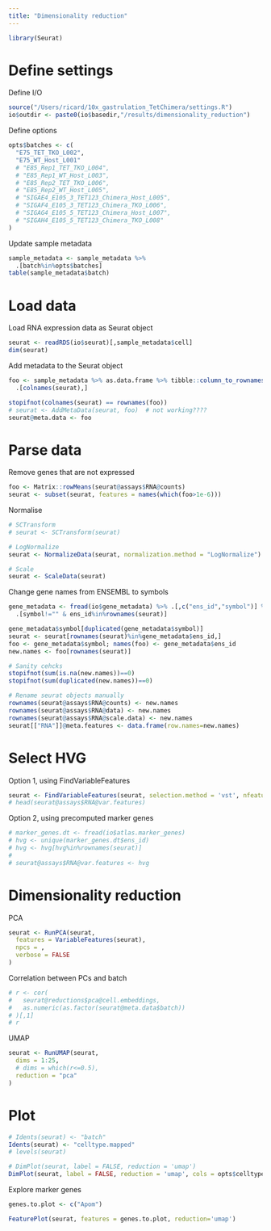 ```yaml
---
title: "Dimensionality reduction"
---
```

  
```r
library(Seurat)
```

# Define settings

Define I/O
```r
source("/Users/ricard/10x_gastrulation_TetChimera/settings.R")
io$outdir <- paste0(io$basedir,"/results/dimensionality_reduction")
```

Define options
```r
opts$batches <- c(
  "E75_TET_TKO_L002", 
  "E75_WT_Host_L001"
  # "E85_Rep1_TET_TKO_L004", 
  # "E85_Rep1_WT_Host_L003", 
  # "E85_Rep2_TET_TKO_L006", 
  # "E85_Rep2_WT_Host_L005", 
  # "SIGAE4_E105_3_TET123_Chimera_Host_L005", 
  # "SIGAF4_E105_3_TET123_Chimera_TKO_L006", 
  # "SIGAG4_E105_5_TET123_Chimera_Host_L007", 
  # "SIGAH4_E105_5_TET123_Chimera_TKO_L008"
)
```

Update sample metadata
```r
sample_metadata <- sample_metadata %>%
  .[batch%in%opts$batches]
table(sample_metadata$batch)
```

# Load data

Load RNA expression data as Seurat object
```r
seurat <- readRDS(io$seurat)[,sample_metadata$cell]
dim(seurat)
```

Add metadata to the Seurat object
```r
foo <- sample_metadata %>% as.data.frame %>% tibble::column_to_rownames("cell") %>%
  .[colnames(seurat),]

stopifnot(colnames(seurat) == rownames(foo))
# seurat <- AddMetaData(seurat, foo)  # not working????
seurat@meta.data <- foo
```

# Parse data 

Remove genes that are not expressed
```r
foo <- Matrix::rowMeans(seurat@assays$RNA@counts)
seurat <- subset(seurat, features = names(which(foo>1e-6)))
```

Normalise
```r
# SCTransform
# seurat <- SCTransform(seurat)

# LogNormalize
seurat <- NormalizeData(seurat, normalization.method = "LogNormalize")

# Scale
seurat <- ScaleData(seurat)
```

Change gene names from ENSEMBL to symbols
```r
gene_metadata <- fread(io$gene_metadata) %>% .[,c("ens_id","symbol")] %>%
  .[symbol!="" & ens_id%in%rownames(seurat)]

gene_metadata$symbol[duplicated(gene_metadata$symbol)]
seurat <- seurat[rownames(seurat)%in%gene_metadata$ens_id,]
foo <- gene_metadata$symbol; names(foo) <- gene_metadata$ens_id
new.names <- foo[rownames(seurat)]

# Sanity cehcks
stopifnot(sum(is.na(new.names))==0)
stopifnot(sum(duplicated(new.names))==0)

# Rename seurat objects manually
rownames(seurat@assays$RNA@counts) <- new.names
rownames(seurat@assays$RNA@data) <- new.names
rownames(seurat@assays$RNA@scale.data) <- new.names
seurat[["RNA"]]@meta.features <- data.frame(row.names=new.names)
```

# Select HVG

Option 1, using FindVariableFeatures
```r
seurat <- FindVariableFeatures(seurat, selection.method = 'vst', nfeatures = 1000)
# head(seurat@assays$RNA@var.features)
```

Option 2, using precomputed marker genes
```r
# marker_genes.dt <- fread(io$atlas.marker_genes)
# hvg <- unique(marker_genes.dt$ens_id)
# hvg <- hvg[hvg%in%rownames(seurat)]
# 
# seurat@assays$RNA@var.features <- hvg
```

# Dimensionality reduction

PCA 
```r
seurat <- RunPCA(seurat, 
  features = VariableFeatures(seurat),
  npcs = ,
  verbose = FALSE
)
```

Correlation between PCs and batch
```r
# r <- cor(
#   seurat@reductions$pca@cell.embeddings,
#   as.numeric(as.factor(seurat@meta.data$batch))
# )[,1]
# r
```

UMAP
```r
seurat <- RunUMAP(seurat, 
  dims = 1:25,
  # dims = which(r<=0.5),
  reduction = "pca"
)
```

# Plot 

```r
# Idents(seurat) <- "batch"
Idents(seurat) <- "celltype.mapped"
# levels(seurat)
```

```r
# DimPlot(seurat, label = FALSE, reduction = 'umap')
DimPlot(seurat, label = FALSE, reduction = 'umap', cols = opts$celltype.colors) + NoLegend()
```

Explore marker genes
```r
genes.to.plot <- c("Apom")

FeaturePlot(seurat, features = genes.to.plot, reduction='umap')
```

